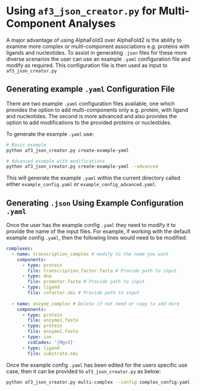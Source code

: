 # Using `af3_json_creator.py` for Multi-Component Analyses

A major advantage of using AlphaFold3 over AlphaFold2 is the ability to examine more complex or multi-component associations e.g. proteins with ligands and nucleotides.  To assist in generating `.json` files for these more diverse scenarios the user can use an example `.yaml` configuration file and modify as required.  This configuration file is then used as input to `af3_json_creator.py`

## Generating example `.yaml` Configuration File{.unnumbered}

There are two example `.yaml` configuration files available, one which provides the option to add multi-components only e.g. protein, with ligand and nucleotides.  The second is more advanced and also provides the option to add modifications to the provided proteins or nucleotides.

To generate the example `.yaml` use:

```bash
# Basic example
python af3_json_creator.py create-example-yaml

# Advanced example with modifications
python af3_json_creator.py create-example-yaml --advanced
```

This will generate the example `.yaml` within the current directory called either `example_config.yaml` or `example_config_advanced.yaml`.

## Generating `.json` Using Example Configuration `.yaml`{.unnumbered}

Once the user has the example config `.yaml` they need to modify it to provide the name of the input files.  For example, if working with the default example config `.yaml`, then the following lines would need to be modified:

```yaml
complexes:
  - name: transcription_complex # modify to the name you want
    components:
      - type: protein
        file: transcription_factor.fasta # Provide path to input
      - type: dna
        file: promoter.fasta # Provide path to input
      - type: ligand
        file: cofactor.smi # Provide path to input
  
  - name: enzyme_complex # Delete if not need or copy to add more
    components:
      - type: protein
        file: enzyme1.fasta
      - type: protein
        file: enzyme2.fasta
      - type: ion
        ccdCodes: '[Mg+2]'
      - type: ligand
        file: substrate.smi
```

Once the example config `.yaml` has been edited for the users specific use case, then it can be provided to `af3_json_creator.py` as below:

```bash
python af3_json_creator.py multi-complex --config complex_config.yaml --output-dir output
```